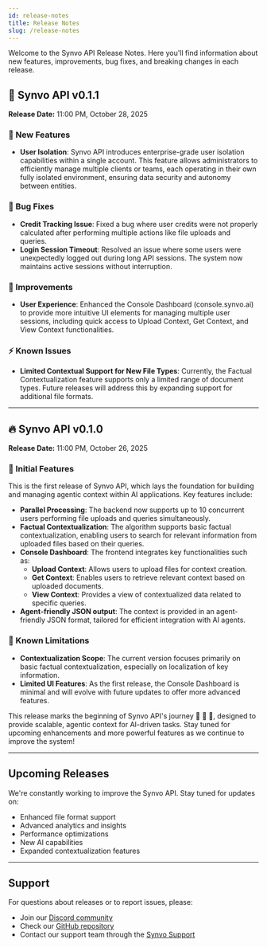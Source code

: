 ```yaml
---
id: release-notes
title: Release Notes
slug: /release-notes
---
```


Welcome to the Synvo API Release Notes. Here you'll find information about new features, improvements, bug fixes, and breaking changes in each release.

## 🧱 Synvo API v0.1.1

**Release Date:** 11:00 PM, October 28, 2025

### 🚀 New Features

- **User Isolation**: Synvo API introduces enterprise-grade user isolation capabilities within a single account. This feature allows administrators to efficiently manage multiple clients or teams, each operating in their own fully isolated environment, ensuring data security and autonomy between entities.

### 🐞 Bug Fixes

- **Credit Tracking Issue**: Fixed a bug where user credits were not properly calculated after performing multiple actions like file uploads and queries.
- **Login Session Timeout**: Resolved an issue where some users were unexpectedly logged out during long API sessions. The system now maintains active sessions without interruption.

### 🔧 Improvements

- **User Experience**: Enhanced the Console Dashboard (console.synvo.ai) to provide more intuitive UI elements for managing multiple user sessions, including quick access to Upload Context, Get Context, and View Context functionalities.

### ⚡️ Known Issues

- **Limited Contextual Support for New File Types**: Currently, the Factual Contextualization feature supports only a limited range of document types. Future releases will address this by expanding support for additional file formats.

---

## 🔥 Synvo API v0.1.0

**Release Date:** 11:00 PM, October 26, 2025

### 🚀 Initial Features

This is the first release of Synvo API, which lays the foundation for building and managing agentic context within AI applications. Key features include:

- **Parallel Processing**: The backend now supports up to 10 concurrent users performing file uploads and queries simultaneously.
- **Factual Contextualization**: The algorithm supports basic factual contextualization, enabling users to search for relevant information from uploaded files based on their queries.
- **Console Dashboard**: The frontend integrates key functionalities such as:
  - **Upload Context**: Allows users to upload files for context creation.
  - **Get Context**: Enables users to retrieve relevant context based on uploaded documents.
  - **View Context**: Provides a view of contextualized data related to specific queries.
- **Agent-friendly JSON output**: The context is provided in an agent-friendly JSON format, tailored for efficient integration with AI agents.

### 🧰 Known Limitations

- **Contextualization Scope**: The current version focuses primarily on basic factual contextualization, especially on localization of key information.
- **Limited UI Features**: As the first release, the Console Dashboard is minimal and will evolve with future updates to offer more advanced features.

This release marks the beginning of Synvo API's journey 🎉 🎉 🎉, designed to provide scalable, agentic context for AI-driven tasks. Stay tuned for upcoming enhancements and more powerful features as we continue to improve the system!

---

## Upcoming Releases

We're constantly working to improve the Synvo API. Stay tuned for updates on:

- Enhanced file format support
- Advanced analytics and insights
- Performance optimizations
- New AI capabilities
- Expanded contextualization features

---

## Support

For questions about releases or to report issues, please:

- Join our [Discord community](https://discord.gg/M3qHRjBK)
- Check our [GitHub repository](https://github.com/synvo-ai)
- Contact our support team through the [Synvo Support](https://synvo.ai/contact.html)